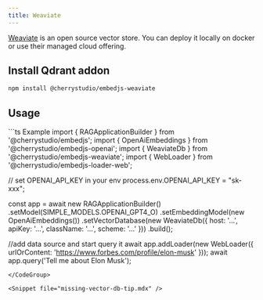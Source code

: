 ---
title: Weaviate
---

[Weaviate](https://weaviate.io/) is an open source vector store. You can deploy it locally on docker or use their managed cloud offering.

## Install Qdrant addon

```bash
npm install @cherrystudio/embedjs-weaviate
```

## Usage
<CodeGroup>
```ts Example
import { RAGApplicationBuilder } from '@cherrystudio/embedjs';
import { OpenAiEmbeddings } from '@cherrystudio/embedjs-openai';
import { WeaviateDb } from '@cherrystudio/embedjs-weaviate';
import { WebLoader } from '@cherrystudio/embedjs-loader-web';

// set OPENAI_API_KEY in your env
process.env.OPENAI_API_KEY = "sk-xxx";

const app = await new RAGApplicationBuilder()
.setModel(SIMPLE_MODELS.OPENAI_GPT4_O)
.setEmbeddingModel(new OpenAiEmbeddings())
.setVectorDatabase(new WeaviateDb({ host: '...', apiKey: '...', className: '...', scheme: '...' }))
.build();


//add data source and start query it
await app.addLoader(new WebLoader({ urlOrContent: 'https://www.forbes.com/profile/elon-musk' }));
await app.query('Tell me about Elon Musk');
```
</CodeGroup>

<Snippet file="missing-vector-db-tip.mdx" />

